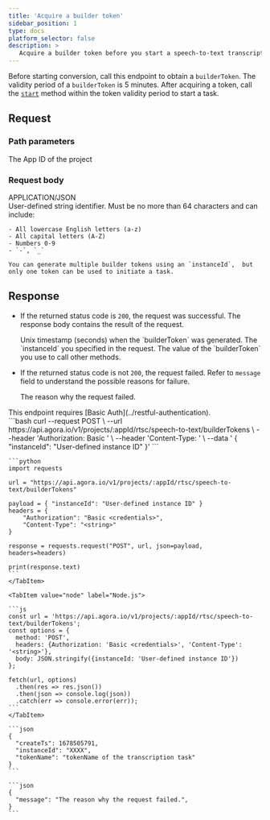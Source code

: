 ```yaml
---
title: 'Acquire a builder token'
sidebar_position: 1
type: docs
platform_selector: false
description: >
   Acquire a builder token before you start a speech-to-text transcription.
---
```



<RestAPILayout>
  <LeftColumn
    title={frontMatter.title}
    method="POST"
    endpoint="https://api.agora.io/v1/projects/{appId}/rtsc/speech-to-text/builderTokens"
  >

Before starting <Vpd k="NAME" /> conversion, call this endpoint to obtain a `builderToken`. The validity period of a `builderToken` is 5 minutes. After acquiring a token, call the [`start`](../v6.x/start) method within the token validity period to start a <Vpd k="NAME" /> task.

## Request

### Path parameters

<PathParameter name="appId" type="string" required={true}>
The App ID of the project
</PathParameter>

### Request body

<div class="api-mime-type">APPLICATION/JSON</div>

<ParameterList title="BODY" required={true}>
  <Parameter name="instanceId" type="string" required={true}>
    User-defined string identifier. Must be no more than 64 characters and can include:

    - All lowercase English letters (a-z)
    - All capital letters (A-Z)
    - Numbers 0-9
    - `-`, `_`

    You can generate multiple builder tokens using an `instanceId`,  but only one token can be used to initiate a task.
  </Parameter>

</ParameterList>

## Response

- If the returned status code is `200`, the request was successful. The response body contains the result of the request.

  <ParameterList title="OK">
    <Parameter name="createTs" type="integer">
      Unix timestamp (seconds) when the `builderToken` was generated.
    </Parameter>

    <Parameter name="instanceId" type="string">
      The `instanceId` you specified in the request.
    </Parameter>

    <Parameter name="tokenName" type="string">
      The value of the `builderToken` you use to call other methods.
    </Parameter>
  </ParameterList>

- If the returned status code is not `200`, the request failed.  Refer to `message` field to understand the possible reasons for failure.

  <ParameterList title="Non-200">
    <Parameter name="message" type="string">
      The reason why the request failed.
    </Parameter> 
  </ParameterList>

     
</LeftColumn>

<RightColumn>

<Section title="Authorization">
This endpoint requires [Basic Auth](../restful-authentication).
</Section>

<Section title="Request example">

  <Tabs groupId="code-examples">
    <TabItem value="curl" label="curl" default>
      ```bash
      curl --request POST \
        --url https://api.agora.io/v1/projects/:appId/rtsc/speech-to-text/builderTokens \
        --header 'Authorization: Basic <credentials>' \
        --header 'Content-Type: <string>' \
        --data '
      {
        "instanceId": "User-defined instance ID"
      }'
      ```
    </TabItem>
    <TabItem value="python" label="Python">

    ```python
    import requests

    url = "https://api.agora.io/v1/projects/:appId/rtsc/speech-to-text/builderTokens"

    payload = { "instanceId": "User-defined instance ID" }
    headers = {
        "Authorization": "Basic <credentials>",
        "Content-Type": "<string>"
    }

    response = requests.request("POST", url, json=payload, headers=headers)

    print(response.text)
    ```
    </TabItem>

    <TabItem value="node" label="Node.js">

    ```js
    const url = 'https://api.agora.io/v1/projects/:appId/rtsc/speech-to-text/builderTokens';
    const options = {
      method: 'POST',
      headers: {Authorization: 'Basic <credentials>', 'Content-Type': '<string>'},
      body: JSON.stringify({instanceId: 'User-defined instance ID'})
    };

    fetch(url, options)
      .then(res => res.json())
      .then(json => console.log(json))
      .catch(err => console.error(err));
    ```
    </TabItem>
  </Tabs>

</Section>
<Section title="Response example">

<Tabs groupId="response-examples">
  <TabItem value="200" label="200" default>

    ```json
    {
      "createTs": 1678505791,
      "instanceId": "XXXX",
      "tokenName": "tokenName of the transcription task"
    }
    ```
  </TabItem>
  <TabItem value="non-200" label="Non-200">

    ```json
    {
      "message": "The reason why the request failed.",
    }
    ```
  </TabItem>
</Tabs>

</Section>
</RightColumn>
</RestAPILayout>